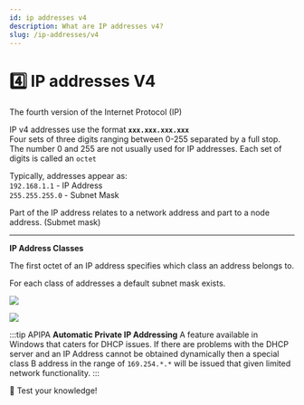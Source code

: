 ```yaml
---
id: ip addresses v4
description: What are IP addresses v4?
slug: /ip-addresses/v4
---
```


# 4️⃣ IP addresses V4


The fourth version of the Internet Protocol (IP)

IP v4 addresses use the format **`xxx.xxx.xxx.xxx`** <br />
Four sets of three digits ranging between 0-255 separated by a full stop. The number 0 and 255 are not usually used for IP addresses.
Each set of digits is called an `octet` <br />

Typically, addresses appear as: <br />
`192.168.1.1`  -  IP Address <br />
`255.255.255.0`  -  Subnet Mask <br />

Part of the IP address relates to a network address and part to a node address. (Submet mask)

---
**IP Address Classes**

The first octet of an IP address specifies which class an address belongs to. 

For each class of addresses a default subnet mask exists.

![](/img/Subnet-Mask.PNG)

![](/img/Special-IP-Addresses.PNG)

:::tip APIPA
**Automatic Private IP Addressing**
A feature available in Windows that caters for DHCP issues. If there are problems with the DHCP server and an IP Address cannot be obtained dynamically then a special class B address in the range of `169.254.*.*` will be issued that given limited network functionality.
:::

<ReferenceLink href="https://cdn.nayan.gq/notion/ipv4.html">🧠 Test your knowledge!</ReferenceLink>